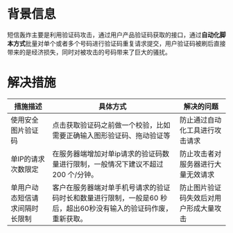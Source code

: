 # **背景信息**

短信轰炸主要是利用验证码攻击，通过⽤户产品验证码获取的接⼝，通过**自动化脚本⽅式**批量对单个或者多个号码进⾏验证码重复请求提交，⽤户验证码被刷后直接带来的是经济损失，同时对被攻击的号码带来了巨⼤的骚扰。

# **解决措施**

| 措施描述 | 具体方式|解决的问题 |  
| --- | --- | --- | 
| 使用安全图片验证码 | 点击获取验证码之前做一个校验，比如需要正确输入图形验证码、拖动验证等 |  防止通过自动化工具进行攻击请求 |  
| 单IP的请求次数限定 | 在服务器端增加对单ip请求的验证码数量进行限制，一般情况下建议不超过 200 个/分钟。 | 防止攻击者对服务器进行大量无效请求 |  
|单用户动态短信请求间隔时长限制|客户在服务器端对单手机号请求的验证码时长和数量进行限制，一般是60 秒后，超出60秒没有输入的验证码作废，重新获取。|防止图片验证码失效后对用户形成大量攻击 | 